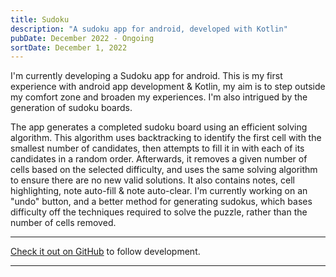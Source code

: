 ```yaml
--- 
title: Sudoku
description: "A sudoku app for android, developed with Kotlin"
pubDate: December 2022 - Ongoing
sortDate: December 1, 2022
---
```


I'm currently developing a Sudoku app for android. This is my first experience with android app development & Kotlin, my aim is to step outside
my comfort zone and broaden my experiences. I'm also intrigued by the generation of sudoku boards. 

<BlogImage src={Sudoku} alt="Screenshot of my Sudoku Android App, showing a game-in-progress." />

The app generates a completed sudoku board using an efficient solving algorithm. This algorithm uses backtracking to identify the first cell with the
smallest number of candidates, then attempts to fill it in with each of its candidates in a random order. Afterwards, it removes a given number of cells
based on the selected difficulty, and uses the same solving algorithm to ensure there are no new valid solutions. It also contains notes, cell highlighting, 
note auto-fill & note auto-clear. I'm currently working on an "undo" button, and a better method for generating sudokus, which bases difficulty off
the techniques required to solve the puzzle, rather than the number of cells removed.

--- 

[Check it out on GitHub](https://github.com/mortonjack/sudoku 'Sudoku Repo') to follow development.

---